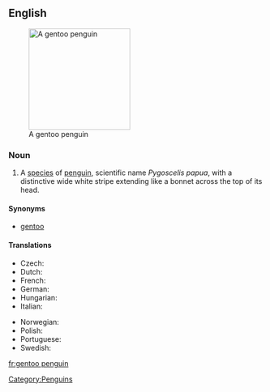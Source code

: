 ==English==
{{wikipedia}}
[[Image:Pygoscelis papua.jpg|200px|thumb|right|A gentoo penguin]]

===Noun===
{{en-noun|sg=[[gentoo]] [[penguin]]}}

# A [[species]] of [[penguin]], scientific name ''Pygoscelis papua'', with a distinctive wide white stripe extending like a bonnet across the top of its head. 

====Synonyms====
*[[gentoo]]

====Translations====
{{trans-top|Penguin}}
* Czech: {{t|cs|tučňák oslí}}
* Dutch: {{t|nl|ezelspinguïn}}
* French: {{t+|fr|manchot papou|m}}
* German: {{t|fr|Eselspinguin|m}}
* Hungarian: {{t-|hu|szamárpingvin}}
* Italian: {{t|it|pinguino papua|m}}
{{trans-mid}}
* Norwegian: {{t|no|bøylepingvin}}
* Polish: {{t|pl|pingwin białobrewy}}
* Portuguese: {{t|pt|pinguim-gentoo}}
* Swedish: {{t|sv|åsnepingvin}}
{{trans-bottom}}

[[Category:Penguins]]

[[fr:gentoo penguin]]